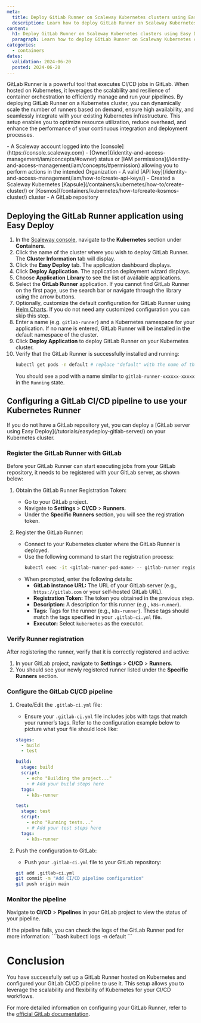 ```yaml
---
meta:
  title: Deploy GitLab Runner on Scaleway Kubernetes clusters using Easy Deploy
  description: Learn how to deploy GitLab Runner on Scaleway Kubernetes clusters using the Easy Deploy feature. 
content:
  h1: Deploy GitLab Runner on Scaleway Kubernetes clusters using Easy Deploy
  paragraph: Learn how to deploy GitLab Runner on Scaleway Kubernetes clusters using the Easy Deploy feature. 
categories:
  - containers
dates:
  validation: 2024-06-20
  posted: 2024-06-20
---
```


GitLab Runner is a powerful tool that executes CI/CD jobs in GitLab.
When hosted on Kubernetes, it leverages the scalability and resilience of container orchestration to efficiently manage and run your pipelines.
By deploying GitLab Runner on a Kubernetes cluster, you can dynamically scale the number of runners based on demand, ensure high availability, and seamlessly integrate with your existing Kubernetes infrastructure.
This setup enables you to optimize resource utilization, reduce overhead, and enhance the performance of your continuous integration and deployment processes.

<Macro id="requirements" />
- A Scaleway account logged into the [console](https://console.scaleway.com)
- [Owner](/identity-and-access-management/iam/concepts/#owner) status or [IAM permissions](/identity-and-access-management/iam/concepts/#permission) allowing you to perform actions in the intended Organization
- A valid [API key](/identity-and-access-management/iam/how-to/create-api-keys/)
- Created a Scaleway Kubernetes [Kapsule](/containers/kubernetes/how-to/create-cluster/) or [Kosmos](/containers/kubernetes/how-to/create-kosmos-cluster/) cluster
- A GitLab repository

## Deploying the GitLab Runner application using Easy Deploy

1. In the [Scaleway console](https://console.scaleway.com/), navigate to the **Kubernetes** section under **Containers**.
2. Click the name of the cluster where you wish to deploy GitLab Runner. The **Cluster Information** tab will display.
3. Click the **Easy Deploy** tab. The application dashboard displays.
4. Click **Deploy Application**. The application deployment wizard displays.
5. Choose **Application Library** to see the list of available applications.
6. Select the **GitLab Runner** application.
    <Message type="tip">
        If you cannot find GitLab Runner on the first page, use the search bar or navigate through the library using the arrow buttons.
    </Message>
7. Optionally, customize the default configuration for GitLab Runner using [Helm Charts](/tutorials/kubernetes-package-management-helm/). If you do not need any customized configuration you can skip this step.
8. Enter a name (e.g. `gitlab-runner`) and a Kubernetes namespace for your application. If no name is entered, GitLab Runner will be installed in the default namespace of the cluster.
9. Click **Deploy Application** to deploy GitLab Runner on your Kubernetes cluster.
10. Verify that the GitLab Runner is successfully installed and running:
    ```bash
    kubectl get pods -n default # replace "default" with the name of the Kubernetes namespace in which you have installed your GitLab Runner.
    ```
    You should see a pod with a name similar to `gitlab-runner-xxxxxx-xxxxx` in the `Running` state.

## Configuring a GitLab CI/CD pipeline to use your Kubernetes Runner

<Message type="tip">
  If you do not have a GitLab repository yet, you can deploy a [GitLab server using Easy Deploy](/tutorials/easydeploy-gitlab-server/) on your Kubernetes cluster.
</Message>

### Register the GitLab Runner with GitLab

Before your GitLab Runner can start executing jobs from your GitLab repository, it needs to be registered with your GitLab server, as shown below:

1. Obtain the GitLab Runner Registration Token:
   - Go to your GitLab project.
   - Navigate to **Settings** > **CI/CD** > **Runners**.
   - Under the **Specific Runners** section, you will see the registration token.

2. Register the GitLab Runner:
   - Connect to your Kubernetes cluster where the GitLab Runner is deployed.
   - Use the following command to start the registration process:
     ```bash
     kubectl exec -it <gitlab-runner-pod-name> -- gitlab-runner register
     ```
   - When prompted, enter the following details:
     - **GitLab instance URL:** The URL of your GitLab server (e.g., `https://gitlab.com` or your self-hosted GitLab URL).
     - **Registration Token:** The token you obtained in the previous step.
     - **Description:** A description for this runner (e.g., `k8s-runner`).
     - **Tags:** Tags for the runner (e.g., `k8s-runner`). These tags should match the tags specified in your `.gitlab-ci.yml` file.
     - **Executor:** Select `kubernetes` as the executor.

### Verify Runner registration

After registering the runner, verify that it is correctly registered and active:

1. In your GitLab project, navigate to **Settings** > **CI/CD** > **Runners**.
2. You should see your newly registered runner listed under the **Specific Runners** section.

### Configure the GitLab CI/CD pipeline

1. Create/Edit the `.gitlab-ci.yml` file:
    - Ensure your `.gitlab-ci.yml` file includes jobs with tags that match your runner’s tags. Refer to the configuration example below to picture what your file should look like:
    ```yaml
    stages:
      - build
      - test

    build:
      stage: build
      script:
        - echo "Building the project..."
        - # Add your build steps here
      tags:
        - k8s-runner

    test:
      stage: test
      script:
        - echo "Running tests..."
        - # Add your test steps here
      tags:
        - k8s-runner
    ```

2. Push the configuration to GitLab:
    - Push your `.gitlab-ci.yml` file to your GitLab repository:
    ```bash
    git add .gitlab-ci.yml
    git commit -m "Add CI/CD pipeline configuration"
    git push origin main
    ```

### Monitor the pipeline

Navigate to **CI/CD** > **Pipelines** in your GitLab project to view the status of your pipeline.

<Message type="tip">
  If the pipeline fails, you can check the logs of the GitLab Runner pod for more information:
   ```bash
   kubectl logs -n default <gitlab-runner-pod-name>
   ```
</Message>

# Conclusion

You have successfully set up a GitLab Runner hosted on Kubernetes and configured your GitLab CI/CD pipeline to use it. This setup allows you to leverage the scalability and flexibility of Kubernetes for your CI/CD workflows.

For more detailed information on configuring your GitLab Runner, refer to the [official GitLab documentation](https://docs.gitlab.com/runner/install/kubernetes.html#configuring-gitlab-runner-using-the-helm-chart).